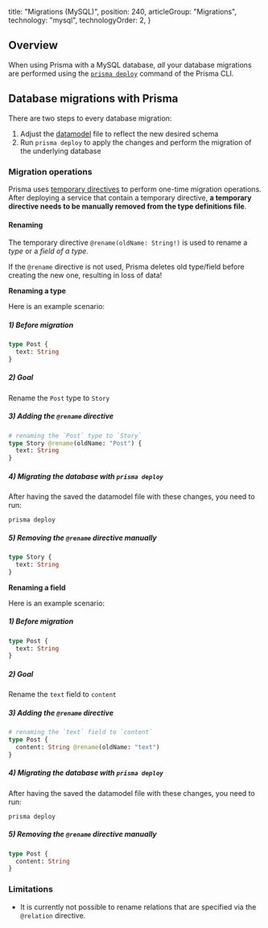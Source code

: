 
  title: "Migrations (MySQL)",
  position: 240,
  articleGroup: "Migrations",
  technology: "mysql",
  technologyOrder: 2,
}

## Overview

When using Prisma with a MySQL database, _all_ your database migrations are performed using the [`prisma deploy`](xcv9) command of the Prisma CLI.

## Database migrations with Prisma

There are two steps to every database migration:

1. Adjust the [datamodel](knul) file to reflect the new desired schema
1. Run `prisma deploy` to apply the changes and perform the migration of the underlying database

### Migration operations

Prisma uses [temporary directives](knul#temporary-directives) to perform one-time migration operations. After deploying a service that contain a temporary directive, **a temporary directive needs to be manually removed from the type definitions file**.

#### Renaming

The temporary directive `@rename(oldName: String!)` is used to rename a _type_ or a _field of a type_.

<Warning>

If the `@rename` directive is not used, Prisma deletes old type/field before creating the new one, resulting in loss of data!

</Warning>

**Renaming a type**

Here is an example scenario:

##### 1) Before migration

```graphql
type Post {
  text: String
}
```

##### 2) Goal

Rename the `Post` type to `Story`

##### 3) Adding the `@rename` directive

```graphql
# renaming the `Post` type to `Story`
type Story @rename(oldName: "Post") {
  text: String
}
```

##### 4) Migrating the database with `prisma deploy`

After having the saved the datamodel file with these changes, you need to run:

```
prisma deploy
```

##### 5) Removing the `@rename` directive manually

```graphql
type Story {
  text: String
}
```

**Renaming a field**

Here is an example scenario:

##### 1) Before migration

```graphql
type Post {
  text: String
}
```

##### 2) Goal

Rename the `text` field to `content`

##### 3) Adding the `@rename` directive

```graphql
# renaming the `text` field to `content`
type Post {
  content: String @rename(oldName: "text")
}
```

##### 4) Migrating the database with `prisma deploy`

After having the saved the datamodel file with these changes, you need to run:

```
prisma deploy
```

##### 5) Removing the `@rename` directive manually

```graphql
type Post {
  content: String
}
```

### Limitations

- It is currently not possible to rename relations that are specified via the `@relation` directive.
